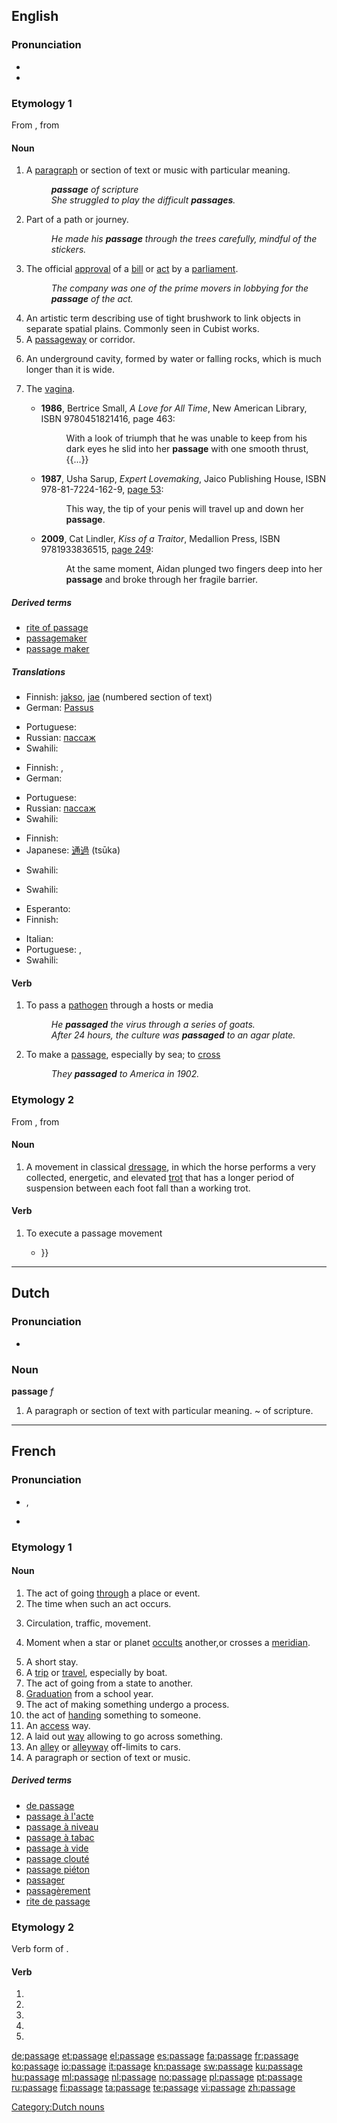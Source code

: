 ==English==

{{rank|touch|higher|military|891|passage|wood|matters|physical}}

===Pronunciation===
* {{IPA|/ˈpæsɪʤ/}}
* {{audio|en-us-passage.ogg|Audio (US)}}

===Etymology 1===

From {{etyl|fro}} {{term|lang=fro|passage}}, from {{term|lang=fro|passer|to pass}}

====Noun====
{{en-noun}}

# <!--DefA-->A [[paragraph]] or section of text or music with particular meaning.
#: '''''passage''' of scripture''
#: ''She struggled to play the difficult '''passages'''.''
# <!--DefA-->Part of a path or journey.
#: ''He made his '''passage''' through the trees carefully, mindful of the stickers.''
# The official [[approval]] of a [[bill]] or [[act]] by a [[parliament]].
#: ''The company was one of the prime movers in lobbying for the '''passage''' of the act.''
# <!--DefD-->An artistic term describing use of tight brushwork to link objects in separate spatial plains.  Commonly seen in Cubist works.
# A [[passageway]] or corridor.
# {{caving}} An underground cavity, formed by water or falling rocks, which is much longer than it is wide.
# {{rfv-sense}} The [[vagina]].
#* '''1986''', Bertrice Small, ''A Love for All Time'',<sup >[http://books.google.com/books?id=b9JRW7sVGN0C ]</sup> New American Library, ISBN 9780451821416, page 463:
#*: With a look of triumph that he was unable to keep from his dark eyes he slid into her '''passage''' with one smooth thrust, {{...}}
#* '''1987''', Usha Sarup, ''Expert Lovemaking'', Jaico Publishing House, ISBN 978-81-7224-162-9, [http://books.google.com/books?id=korRmue3tMAC&pg=PA53&dq=passage page 53]:
#*: This way, the tip of your penis will travel up and down her '''passage'''.
#* '''2009''', Cat Lindler, ''Kiss of a Traitor'', Medallion Press, ISBN 9781933836515, [http://books.google.com/books?id=Sh3N1MG0yJgC&pg=PA249&dq=passage page 249]:
#*: At the same moment, Aidan plunged two fingers deep into her '''passage''' and broke through her fragile barrier.

=====Derived terms=====
* [[rite of passage]]
* [[passagemaker]]
* [[passage maker]]

=====Translations=====
<!--DefA-->{{trans-top|section of text or music}}
* Finnish: [[jakso]], [[jae]] (numbered section of text)
* German: [[Passus]] {{m}}
{{trans-mid}}
* Portuguese: {{t+|pt|passagem|f}}
* Russian: [[пассаж]]
* Swahili: {{t|sw|mapito|xs=Swahili}}
{{trans-bottom}}

<!--DefB-->{{trans-top|part of a journey}}
* Finnish: {{t+|fi|etappi}}, {{t+|fi|osuus}}
* German: {{t+|de|Passage|f}}
{{trans-mid}}
* Portuguese: {{t+|pt|passagem|f}}
* Russian: [[пассаж]]
* Swahili: {{t|sw|mapito|xs=Swahili}}
{{trans-bottom}}

{{trans-top|official agreement of a bill or act}}
* Finnish: {{t-|fi|hyväksyminen}}
* Japanese: [[通過]] (tsūka)
{{trans-mid}}
* Swahili: {{t|sw|mapito|xs=Swahili}}
{{trans-bottom}}

{{trans-top|artistic term}}
* Swahili: {{t|sw|mapito|xs=Swahili}}
{{trans-mid}}
{{trans-bottom}}

<!--DefE-->{{trans-top|passageway}}
* Esperanto: {{t-|eo|koridoro|xs=Esperanto}}
* Finnish: {{t-|fi|käytävä}}
{{trans-mid}}
* Italian: {{t+|it|corridoio|m}}
* Portuguese: {{t+|pt|passagem|f}}, {{t+|pt|corredor|m}}
* Swahili: {{t|sw|mapito|xs=Swahili}}
{{trans-bottom}}

====Verb====
{{en-verb|passag|ed}}

# {{medicine}} To pass a [[pathogen]] through a hosts or media
#: ''He '''passaged''' the virus through a series of goats.''
#: ''After 24 hours, the culture was '''passaged''' to an agar plate.''
# {{rare}} To make a [[#Noun|passage]], especially by sea; to [[cross]]
#: ''They '''passaged''' to America in 1902.''

===Etymology 2===

From {{etyl|fr}} {{term|lang=fr|passager}}, from {{etyl|it}} {{term|lang=it|passeggiare}}

====Noun====
{{en-noun}}

# {{dressage}} A movement in classical [[dressage]], in which the horse performs a very collected, energetic, and elevated [[trot]] that has a longer period of suspension between each foot fall than a working trot.

====Verb====
{{en-verb|passag|ed}}

# {{dressage|intransitive}} To execute a passage movement
#* {{quote-book|1915|Cunninghame Graham|Hope|url=http://books.google.com/books?id=NVx5NIXk4ocC|page=18
|passage=After a spring or two, the horse '''passaged''' and reared, and lighting on a flat slab of rock which cropped up in the middle of the road, slipped sideways and fell with a loud crash {{...}} }}

----

==Dutch==

===Pronunciation===
* {{audio|Nl-passage.ogg|audio}}

===Noun===
'''passage''' ''f''

# <!--DefA-->A paragraph or section of text with particular meaning.  ~ of scripture.

[[Category:Dutch nouns]]

----

==French==

===Pronunciation===
* {{IPA|/pɑ.saːʒ/|lang=fr}}, {{X-SAMPA|/pa.saZ@/|lang=fr}}
*: {{audio|Fr-passage.ogg|Audio (France, Paris)}}
* {{homophones|passagent|passages|lang=fr}}

===Etymology 1===
{{suffix|passer|age|lang=fr}}

====Noun====
{{fr-noun|m}}

# The act of going [[through]] a place or event.
# The time when such an act occurs.
# {{uncountable}} Circulation, traffic, movement.
# {{astronomy|lang=fr}} Moment when a star or planet [[occult]]s another,or crosses a [[meridian]].
# A short stay.
# A [[trip]] or [[travel]], especially by boat.
# The act of going from a state to another.
# [[graduation|Graduation]] from a school year.
# The act of making something undergo a process.
# the act of [[hand]]ing something to someone.
# An [[access]] way.
# A laid out [[way]] allowing to go across something.
# An [[alley]] or [[alleyway]] off-limits to cars.
# A paragraph or section of text or music.

=====Derived terms=====
* [[de passage]]
* [[passage à l'acte]]
* [[passage à niveau]]
* [[passage à tabac]]
* [[passage à vide]]
* [[passage clouté]]
* [[passage piéton]]
* [[passager]]
* [[passagèrement]]
* [[rite de passage]]

===Etymology 2===
Verb form of {{term|passager||lang=fr}}.

====Verb====
{{fr-verb-form}}

# {{form of|[[first-person|First-person]] [[singular]] [[present indicative]]|[[passager#French|passager]]|lang=fr}}
# {{form of|[[third-person|Third-person]] singular present indicative|[[passager#French|passager]]|lang=fr}}
# {{form of|First-person singular [[present subjunctive]]|[[passager#French|passager]]|lang=fr}}
# {{form of|Third-person singular present subjunctive|[[passager#French|passager]]|lang=fr}}
# {{form of|[[second-person|Second-person]] singular [[imperative]]|[[passager#French|passager]]|lang=fr}}

[[de:passage]]
[[et:passage]]
[[el:passage]]
[[es:passage]]
[[fa:passage]]
[[fr:passage]]
[[ko:passage]]
[[io:passage]]
[[it:passage]]
[[kn:passage]]
[[sw:passage]]
[[ku:passage]]
[[hu:passage]]
[[ml:passage]]
[[nl:passage]]
[[no:passage]]
[[pl:passage]]
[[pt:passage]]
[[ru:passage]]
[[fi:passage]]
[[ta:passage]]
[[te:passage]]
[[vi:passage]]
[[zh:passage]]